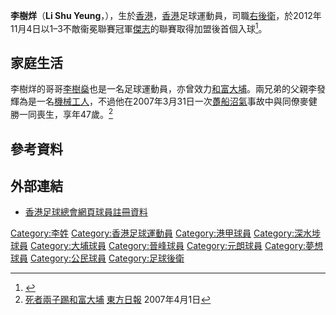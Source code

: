 {{Infobox football biography
| name        = 李樹烊 <br> Li Shu Yeung
| image       = Li Shu Yeung.JPG
| image_size  = 
| fullname    = 李樹烊
| nickname    = 
| birth_date  = {{birth date and age|1991|5|2}}
| birth_place = {{HKG-1959}}
| height      = {{height|m=2}}
| position    = [[右後衛|右後衛]]
| currentclub = 永義
| clubnumber  = 
| youthyears1 = 
| youthclubs1 = 
| years1 = 2006–2007
| clubs1 = [[深水埗體育會足球隊|深水埗]]
| caps1  = 
| goals1 = 
| years2 = 2007–2009
| clubs2 = [[大埔足球會|和富大埔]]
| caps2  = 
| goals2 = 
| years3 = 2009–2010
| clubs3 = [[大中足球會|大中]]
| caps3  = 
| goals3 = 
| years4 = 2010–2011
| clubs4 = [[元朗足球會|元朗]]
| caps4  = 
| goals4 = 
| years5 = 2011–2012
| clubs5 = [[港菁|港菁]]
| caps5  = 
| goals5 = 
| years6 = 2012–2013
| clubs6 = [[大埔足球會|和富大埔]]
| caps6  = 
| goals6 = 
| years7 = 2013–2014
| clubs7 = [[橫濱FC香港|橫濱FC香港]]
| caps7  = 
| goals7 = 
| years8 = 2014–
| clubs8 = [[公民足球隊|公民]]
| caps8  = 
| goals8 = 
| years9 = 
| clubs9 = 東昇
| caps9  = 
| goals9 = 
| years10 = 
| clubs10 = 永義
| caps10  = 
| goals10 = 
| nationalyears1 = 2011
| nationalteam1  = [[香港20歲以下足球代表隊|香港U21]]
| nationalcaps1  = 1
| nationalgoals1 = 0
| nationalyears2 = 2012–2013
| nationalteam2  = [[香港奧運足球代表隊|香港U22]]
| nationalcaps2  = 2
| nationalgoals2 = 0
| pcupdate =
| ntupdate = 
}}

'''李樹烊'''（'''Li Shu Yeung'''，{{bd|1991年|5月2日|catIdx=Wong Tsz Him}}），生於[[香港|香港]]，[[香港|香港]]足球運動員，司職[[右後衛|右後衛]]，於2012年11月4日以1–3不敵衞冕聯賽冠軍[[傑志體育會|傑志]]的聯賽取得加盟後首個入球<ref>{{cite web|url=http://hk.apple.nextmedia.com/sports/art/20121105/18058088|title=陳七蒲頭　南華挫流浪|date=2012年11月5日|publisher=蘋果日報|access-date=2012年11月5日|archive-date=2016年3月4日|archive-url=https://web.archive.org/web/20160304140002/http://hk.apple.nextmedia.com/sports/art/20121105/18058088|dead-url=no}}</ref>。

==家庭生活==
李樹烊的哥哥[[李樹燊|李樹燊]]也是一名足球運動員，亦曾效力[[大埔足球會|和富大埔]]。兩兄弟的父親李發輝為是一名[[機械|機械]][[工人|工人]]，不過他在2007年3月31日一次[[躉船|躉船]][[沼氣|沼氣]]事故中與同僚麥健勝一同喪生，享年47歲。<ref>[http://orientaldaily.on.cc/archive/20070401/new/new_a55cnt.html 死者兩子踢和富大埔] {{Wayback|url=http://orientaldaily.on.cc/archive/20070401/new/new_a55cnt.html |date=20160304113316 }} [[東方日報|東方日報]] 2007年4月1日</ref>

==參考資料==
{{reflist}}

==外部連結==
*[http://www.hkfa.com/ch/club/9/detail?player=6482 香港足球總會網頁球員註冊資料] {{Wayback|url=http://www.hkfa.com/ch/club/9/detail?player=6482 |date=20170822071257 }}

{{DEFAULTSORT:Li Shu Yeung}} 
[[Category:李姓|Category:李姓]]
[[Category:香港足球運動員|Category:香港足球運動員]]
[[Category:港甲球員|Category:港甲球員]]
[[Category:深水埗球員|Category:深水埗球員]]
[[Category:大埔球員|Category:大埔球員]]
[[Category:晉峰球員|Category:晉峰球員]]
[[Category:元朗球員|Category:元朗球員]]
[[Category:夢想球員|Category:夢想球員]]
[[Category:公民球員|Category:公民球員]]
[[Category:足球後衛|Category:足球後衛]]